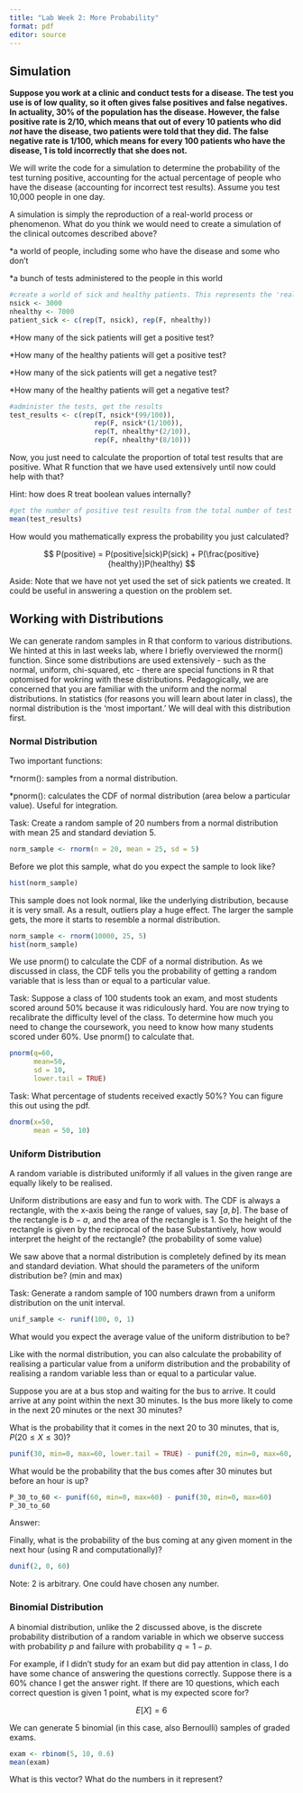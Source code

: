 ```yaml
---
title: "Lab Week 2: More Probability"
format: pdf
editor: source
---
```


## Simulation

**Suppose you work at a clinic and conduct tests for a disease. The test you use is of low quality, so it often gives false positives and false negatives. In actuality, 30% of the population has the disease. However, the false positive rate is 2/10, which means that out of every 10 patients who did *not* have the disease, two patients were told that they did. The false negative rate is 1/100, which means for every 100 patients who have the disease, 1 is told incorrectly that she does not.**

We will write the code for a simulation to determine the probability of the test turning positive, accounting for the actual percentage of people who have the disease (accounting for incorrect test results). Assume you test 10,000 people in one day.

A simulation is simply the reproduction of a real-world process or phenomenon. What do you think we would need to create a simulation of the clinical outcomes described above?

\*a world of people, including some who have the disease and some who don't

\*a bunch of tests administered to the people in this world

```r
#create a world of sick and healthy patients. This represents the 'real world' 
nsick <- 3000
nhealthy <- 7000
patient_sick <- c(rep(T, nsick), rep(F, nhealthy))
```

\*How many of the sick patients will get a positive test?

\*How many of the healthy patients will get a positive test?

\*How many of the sick patients will get a negative test?

\*How many of the healthy patients will get a negative test?

```r
#administer the tests, get the results 
test_results <- c(rep(T, nsick*(99/100)), 
                     rep(F, nsick*(1/100)),
                     rep(T, nhealthy*(2/10)), 
                     rep(F, nhealthy*(8/10)))
```

Now, you just need to calculate the proportion of total test results that are positive. What R function that we have used extensively until now could help with that?

Hint: how does R treat boolean values internally?

```r
#get the number of positive test results from the total number of test results
mean(test_results)
```

How would you mathematically express the probability you just calculated?

$$
P(positive) = P(positive|sick)P(sick) + P(\frac{positive}{healthy})P(healthy)
$$

Aside: Note that we have not yet used the set of sick patients we created. It could be useful in answering a question on the problem set.

## Working with Distributions

We can generate random samples in R that conform to various distributions. We hinted at this in last weeks lab, where I briefly overviewed the rnorm() function. Since some distributions are used extensively - such as the normal, uniform, chi-squared, etc - there are special functions in R that optomised for wokring with these distributions. Pedagogically, we are concerned that you are familiar with the uniform and the normal distributions. In statistics (for reasons you will learn about later in class), the normal distribution is the 'most important.' We will deal with this distribution first. 

### Normal Distribution

Two important functions:

\*rnorm(): samples from a normal distribution. 

\*pnorm(): calculates the CDF of normal distribution (area below a particular value). Useful for integration. 

Task: Create a random sample of 20 numbers from a normal distribution with mean 25 and standard deviation 5.

```r
norm_sample <- rnorm(n = 20, mean = 25, sd = 5)
```

Before we plot this sample, what do you expect the sample to look like?

```r
hist(norm_sample)
```

This sample does not look normal, like the underlying distribution, because it is very small. As a result, outliers play a huge effect. The larger the sample gets, the more it starts to resemble a normal distribution.

```r
norm_sample <- rnorm(10000, 25, 5)
hist(norm_sample)
```

We use pnorm() to calculate the CDF of a normal distribution. As we discussed in class, the CDF tells you the probability of getting a random variable that is less than or equal to a particular value.

Task: Suppose a class of 100 students took an exam, and most students scored around 50% because it was ridiculously hard. You are now trying to recalibrate the difficulty level of the class. To determine how much you need to change the coursework, you need to know how many students scored under 60%. Use pnorm() to calculate that.

```r
pnorm(q=60,
      mean=50,
      sd = 10,
      lower.tail = TRUE)
```

Task: What percentage of students received exactly 50%? You can figure this out using the pdf. 

```r
dnorm(x=50,
      mean = 50, 10)
```

### Uniform Distribution

A random variable is distributed uniformly if all values in the given range are equally likely to be realised.

Uniform distributions are easy and fun to work with. The CDF is always a rectangle, with the x-axis being the range of values, say $[a,b]$. The base of the rectangle is $b-a$, and the area of the rectangle is $1$. So the height of the rectangle is given by the reciprocal of the base Substantively, how would interpret the height of the rectangle? (the probability of some value)

We saw above that a normal distribution is completely defined by its mean and standard deviation. What should the parameters of the uniform distribution be? (min and max)

Task: Generate a random sample of 100 numbers drawn from a uniform distribution on the unit interval.

```r
unif_sample <- runif(100, 0, 1) 
```

What would you expect the average value of the uniform distribution to be?

Like with the normal distribution, you can also calculate the probability of realising a particular value from a uniform distribution and the probability of realising a random variable less than or equal to a particular value.

Suppose you are at a bus stop and waiting for the bus to arrive. It could arrive at any point within the next 30 minutes. Is the bus more likely to come in the next 20 minutes or the next 30 minutes?

What is the probability that it comes in the next 20 to 30 minutes, that is, $P(20 \leq X \leq 30)$?

```r
punif(30, min=0, max=60, lower.tail = TRUE) - punif(20, min=0, max=60, lower.tail = TRUE)
```

What would be the probability that the bus comes after 30 minutes but before an hour is up?
```r
P_30_to_60 <- punif(60, min=0, max=60) - punif(30, min=0, max=60)
P_30_to_60
```

Answer:

Finally, what is the probability of the bus coming at any given moment in the next hour (using R and computationally)?

```r
dunif(2, 0, 60)
```
Note: 2 is arbitrary. One could have chosen any number. 

### Binomial Distribution

A binomial distribution, unlike the 2 discussed above, is the discrete probability distribution of a random variable in which we observe success with probability $p$ and failure with probability $q=1-p$.

For example, if I didn't study for an exam but did pay attention in class, I do have some chance of answering the questions correctly. Suppose there is a 60% chance I get the answer right. If there are 10 questions, which each correct question is given 1 point, what is my expected score for?

$$
E[X] = 6
$$

We can generate 5 binomial (in this case, also Bernoulli) samples of graded exams.

```r
exam <- rbinom(5, 10, 0.6)
mean(exam)
```

What is this vector? What do the numbers in it represent?

